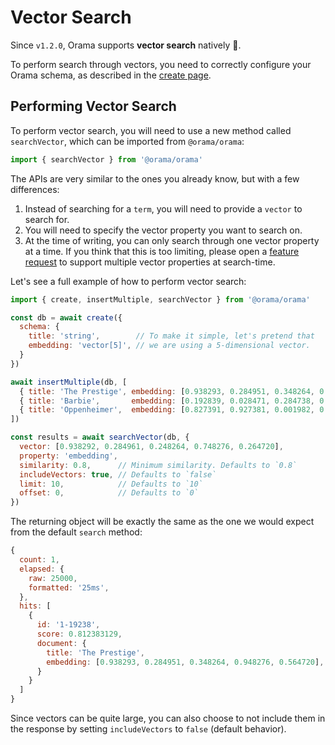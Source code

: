 
# Vector Search

Since `v1.2.0`, Orama supports **vector search** natively 🎉.

To perform search through vectors, you need to correctly configure your Orama schema, as described in the [create page](/open-source/usage/create).

## Performing Vector Search

To perform vector search, you will need to use a new method called `searchVector`, which can be imported from `@orama/orama`:

```js copy
import { searchVector } from '@orama/orama'
```

The APIs are very similar to the ones you already know, but with a few differences:

1. Instead of searching for a `term`, you will need to provide a `vector` to search for.
2. You will need to specify the vector property you want to search on.
3. At the time of writing, you can only search through one vector property at a time. If you think that this is too limiting, please open a [feature request](https://github.com/oramasearch/orama/issues/new?assignees=&labels=&projects=&template=feature_request.md&title=) to support multiple vector properties at search-time.

Let's see a full example of how to perform vector search:

```js copy
import { create, insertMultiple, searchVector } from '@orama/orama'

const db = await create({
  schema: {
    title: 'string',        // To make it simple, let's pretend that
    embedding: 'vector[5]', // we are using a 5-dimensional vector.
  }
})

await insertMultiple(db, [
  { title: 'The Prestige', embedding: [0.938293, 0.284951, 0.348264, 0.948276, 0.564720] },
  { title: 'Barbie',       embedding: [0.192839, 0.028471, 0.284738, 0.937463, 0.092827] },
  { title: 'Oppenheimer',  embedding: [0.827391, 0.927381, 0.001982, 0.983821, 0.294841] },
])

const results = await searchVector(db, {
  vector: [0.938292, 0.284961, 0.248264, 0.748276, 0.264720],
  property: 'embedding',
  similarity: 0.8,      // Minimum similarity. Defaults to `0.8`
  includeVectors: true, // Defaults to `false`
  limit: 10,            // Defaults to `10`
  offset: 0,            // Defaults to `0`
})
```

The returning object will be exactly the same as the one we would expect from the default `search` method:

```js
{
  count: 1,
  elapsed: {
    raw: 25000,
    formatted: '25ms',
  },
  hits: [
    {
      id: '1-19238',
      score: 0.812383129,
      document: {
        title: 'The Prestige',
        embedding: [0.938293, 0.284951, 0.348264, 0.948276, 0.564720],
      }
    }
  ]
}
```

Since vectors can be quite large, you can also choose to not include them in the response by setting `includeVectors` to `false` (default behavior).